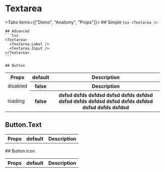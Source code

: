 
# Textarea

<Tabs items={["Demo", "Anatomy", "Props"]}>
  <Tab>
    <CodeDemo />
  </Tab>
  <Tab>
    ## Simple
    ```tsx
    <Textarea />
    ```

    ## Advanced
    ```tsx
    <Textarea>
      <Textarea.Label />
      <Textarea.Input />
    </Textarea>
    ```

  </Tab>
  <Tab>
  
    ## Button
   <Table className="table-auto overflow-hidden w-full">
      <Tr>
        <Th>Props</Th>
        <Th>default</Th>
        <Th>Description</Th>
      </Tr>
      <Tr>
        <Td>disabled</Td>
        <Th>false</Th>
        <Th>Description</Th>
      </Tr>
      <Tr>
        <Td>loading</Td>
        <Th>false</Th>
        <Th>dsfsd dsfds dsfdsd dsfsd dsfds dsfdsd dsfsd dsfds dsfdsd dsfsd dsfds dsfdsd dsfsd dsfds dsfdsd</Th>
      </Tr>
   </Table>

## Button.Text

   <Table className="table-auto overflow-hidden w-full">
      <Tr>
        <Th>Props</Th>
        <Th>default</Th>
        <Th>Description</Th>
      </Tr>
   </Table>
   ## Button.Icon
   <Table className="table-auto overflow-hidden w-full">
      <Tr>
        <Th>Props</Th>
        <Th>default</Th>
        <Th>Description</Th>
      </Tr>
   </Table>
  
  </Tab>
</Tabs>
